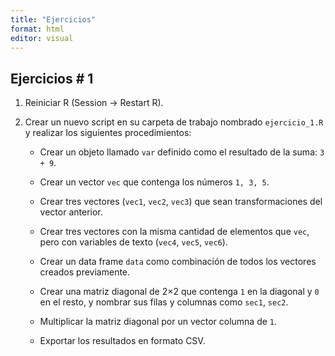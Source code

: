 ---
title: "Ejercicios"
format: html
editor: visual
---

## Ejercicios \# 1

1.  Reiniciar R (Session → Restart R).

2.  Crear un nuevo script en su carpeta de trabajo nombrado `ejercicio_1.R` y realizar los siguientes procedimientos:

    -   Crear un objeto llamado `var` definido como el resultado de la suma: `3 + 9`.

    -   Crear un vector `vec` que contenga los números `1, 3, 5`.

    -   Crear tres vectores (`vec1`, `vec2`, `vec3`) que sean transformaciones del vector anterior.

    -   Crear tres vectores con la misma cantidad de elementos que `vec`, pero con variables de texto (`vec4`, `vec5`, `vec6`).

    -   Crear un data frame `data` como combinación de todos los vectores creados previamente.

    -   Crear una matriz diagonal de 2×2 que contenga `1` en la diagonal y `0` en el resto, y nombrar sus filas y columnas como `sec1`, `sec2`.

    -   Multiplicar la matriz diagonal por un vector columna de `1`.

    -   Exportar los resultados en formato CSV.
